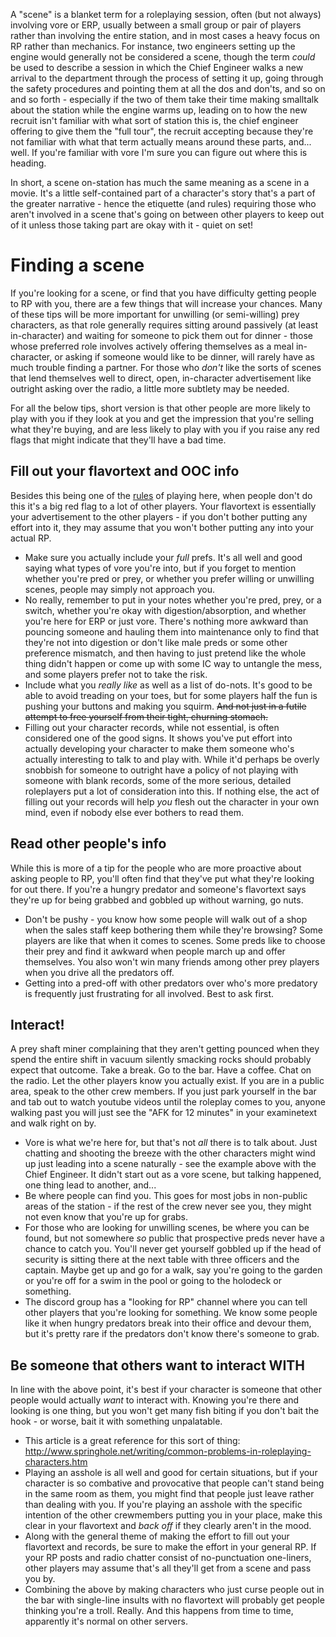 A "scene" is a blanket term for a roleplaying session, often (but not always) involving vore or ERP, usually between a small group or pair of players rather than involving the entire station, and in most cases a heavy focus on RP rather than mechanics. For instance, two engineers setting up the engine would generally not be considered a scene, though the term ''could'' be used to describe a session in which the Chief Engineer walks a new arrival to the department through the process of setting it up, going through the safety procedures and pointing them at all the dos and don'ts, and so on and so forth - especially if the two of them take their time making smalltalk about the station while the engine warms up, leading on to how the new recruit isn't familiar with what sort of station this is, the chief engineer offering to give them the "full tour", the recruit accepting because they're not familiar with what that term actually means around these parts, and... well. If you're familiar with vore I'm sure you can figure out where this is heading.

In short, a scene on-station has much the same meaning as a scene in a movie. It's a little self-contained part of a character's story that's a part of the greater narrative - hence the etiquette (and rules) requiring those who aren't involved in a scene that's going on between other players to keep out of it unless those taking part are okay with it - quiet on set!

= Finding a scene  =

If you're looking for a scene, or find that you have difficulty getting people to RP with you, there are a few things that will increase your chances. Many of these tips will be more important for unwilling (or semi-willing) prey characters, as that role generally requires sitting around passively (at least in-character) and waiting for someone to pick them out for dinner - those whose preferred role involves actively offering themselves as a meal in-character, or asking if someone would like to be dinner, will rarely have as much trouble finding a partner. For those who ''don't'' like the sorts of scenes that lend themselves well to direct, open, in-character advertisement like outright asking over the radio, a little more subtlety may be needed.

For all the below tips, short version is that other people are more likely to play with you if they look at you and get the impression that you're selling what they're buying, and are less likely to play with you if you raise any red flags that might indicate that they'll have a bad time.

== Fill out your flavortext and OOC info == 
Besides this being one of the [[rules]] of playing here, when people don't do this it's a big red flag to a lot of other players. Your flavortext is essentially your advertisement to the other players - if you don't bother putting any effort into it, they may assume that you won't bother putting any into your actual RP.
* Make sure you actually include your ''full'' prefs. It's all well and good saying what types of vore you're into, but if you forget to mention whether you're pred or prey, or whether you prefer willing or unwilling scenes, people may simply not approach you.
* No really, remember to put in your notes whether you're pred, prey, or a switch, whether you're okay with digestion/absorption, and whether you're here for ERP or just vore. There's nothing more awkward than pouncing someone and hauling them into maintenance only to find that they're not into digestion or don't like male preds or some other preference mismatch, and then having to just pretend like the whole thing didn't happen or come up with some IC way to untangle the mess, and some players prefer not to take the risk.
* Include what you ''really like'' as well as a list of do-nots. It's good to be able to avoid treading on your toes, but for some players half the fun is pushing your buttons and making you squirm. <s>And not just in a futile attempt to free yourself from their tight, churning stomach.</s>
* Filling out your character records, while not essential, is often considered one of the good signs. It shows you've put effort into actually developing your character to make them someone who's actually interesting to talk to and play with. While it'd perhaps be overly snobbish for someone to outright have a policy of not playing with someone with blank records, some of the more serious, detailed roleplayers put a lot of consideration into this. If nothing else, the act of filling out your records will help ''you'' flesh out the character in your own mind, even if nobody else ever bothers to read them.

== Read other people's info ==
While this is more of a tip for the people who are more proactive about asking people to RP, you'll often find that they've put what they're looking for out there. If you're a hungry predator and someone's flavortext says they're up for being grabbed and gobbled up without warning, go nuts.
* Don't be pushy - you know how some people will walk out of a shop when the sales staff keep bothering them while they're browsing? Some players are like that when it comes to scenes. Some preds like to choose their prey and find it awkward when people march up and offer themselves. You also won't win many friends among other prey players when you drive all the predators off.
* Getting into a pred-off with other predators over who's more predatory is frequently just frustrating for all involved. Best to ask first.

== Interact! ==
A prey shaft miner complaining that they aren't getting pounced when they spend the entire shift in vacuum silently smacking rocks should probably expect that outcome. Take a break. Go to the bar. Have a coffee. Chat on the radio. Let the other players know you actually exist. If you are in a public area, speak to the other crew members. If you just park yourself in the bar and tab out to watch youtube videos until the roleplay comes to you, anyone walking past you will just see the "AFK for 12 minutes" in your examinetext and walk right on by.
* Vore is what we're here for, but that's not ''all'' there is to talk about. Just chatting and shooting the breeze with the other characters might wind up just leading into a scene naturally - see the example above with the Chief Engineer. It didn't start out as a vore scene, but talking happened, one thing lead to another, and...
* Be where people can find you. This goes for most jobs in non-public areas of the station - if the rest of the crew never see you, they might not even know that you're up for grabs.
* For those who are looking for unwilling scenes, be where you can be found, but not somewhere ''so'' public that prospective preds never have a chance to catch you. You'll never get yourself gobbled up if the head of security is sitting there at the next table with three officers and the captain. Maybe get up and go for a walk, say you're going to the garden or you're off for a swim in the pool or going to the holodeck or something.
* The discord group has a "looking for RP" channel where you can tell other players that you're looking for something. We know some people like it when hungry predators break into their office and devour them, but it's pretty rare if the predators don't know there's someone to grab.

== Be someone that others want to interact WITH ==
In line with the above point, it's best if your character is someone that other people would actually ''want'' to interact with. Knowing you're there and looking is one thing, but you won't get many fish biting if you don't bait the hook - or worse, bait it with something unpalatable.
* This article is a great reference for this sort of thing: http://www.springhole.net/writing/common-problems-in-roleplaying-characters.htm 
* Playing an asshole is all well and good for certain situations, but if your character is so combative and provocative that people can't stand being in the same room as them, you might find that people just leave rather than dealing with you. If you're playing an asshole with the specific intention of the other crewmembers putting you in your place, make this clear in your flavortext and ''back off'' if they clearly aren't in the mood.
* Along with the general theme of making the effort to fill out your flavortext and records, be sure to make the effort in your general RP. If your RP posts and radio chatter consist of no-punctuation one-liners, other players may assume that's all they'll get from a scene and pass you by.
* Combining the above by making characters who just curse people out in the bar with single-line insults with no flavortext will probably get people thinking you're a troll. Really. And this happens from time to time, apparently it's normal on other servers.

{{Gameplay guides}}